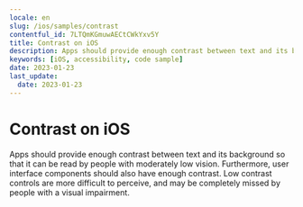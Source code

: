 ```yaml
---
locale: en
slug: /ios/samples/contrast
contentful_id: 7LTQmKGmuwAECtCWkYxv5Y
title: Contrast on iOS
description: Apps should provide enough contrast between text and its background so that it can be read by people with moderately low vision.
keywords: [iOS, accessibility, code sample]
date: 2023-01-23
last_update:
  date: 2023-01-23
---
```


# Contrast on iOS

Apps should provide enough contrast between text and its background so that it can be read by people with moderately low vision. Furthermore, user interface components should also have enough contrast. Low contrast controls are more difficult to perceive, and may be completely missed by people with a visual impairment.

<CodeSample id="screen-contrast" platform="ios" locale="en"/>
